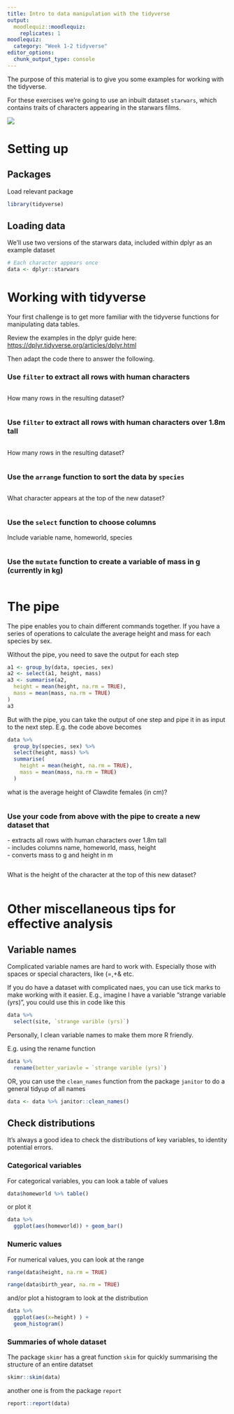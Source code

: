 ```yaml
---
title: Intro to data manipulation with the tidyverse
output: 
  moodlequiz::moodlequiz:
    replicates: 1
moodlequiz:
  category: "Week 1-2 tidyverse"
editor_options: 
  chunk_output_type: console
---
```


The purpose of this material is to give you some examples for working with the tidyverse.

For these exercises we're going to use an inbuilt dataset `starwars`, which contains traits of characters appearing in the starwars films.

![](https://upload.wikimedia.org/wikipedia/commons/thumb/c/ce/Star_wars2.svg/450px-Star_wars2.svg.png)

# Setting up

## Packages

Load relevant package

```r
library(tidyverse)
```

## Loading data

We'll use two versions of the starwars data, included within dplyr as an example dataset

```r
# Each character appears once
data <- dplyr::starwars

```

# Working with tidyverse

Your first challenge is to get more familiar with the tidyverse functions for manipulating data tables.

Review the examples in the dplyr guide here: <https://dplyr.tidyverse.org/articles/dplyr.html>

Then adapt the code there to answer the following.

### Use `filter` to extract all rows with human characters

```r

```

How many rows in the resulting dataset?

```r

```

### Use `filter` to extract all rows with human characters over 1.8m tall

```r

```

How many rows in the resulting dataset?

```r

```

### Use the `arrange` function to sort the data by `species`

```r

```

What character appears at the top of the new dataset?

```r

```

### Use the `select` function to choose columns

Include variable name, homeworld, species

```r


```

### Use the `mutate` function to create a variable of mass in g (currently in kg)

```r

```

# The pipe

The pipe enables you to chain different commands together. If you have a series of operations to calculate the average height and mass for each species by sex.

Without the pipe, you need to save the output for each step

```r
a1 <- group_by(data, species, sex)
a2 <- select(a1, height, mass)
a3 <- summarise(a2,
  height = mean(height, na.rm = TRUE),
  mass = mean(mass, na.rm = TRUE)
)
a3
```

But with the pipe, you can take the output of one step and pipe it in as input to the next step. E.g. the code above becomes

```r
data %>%
  group_by(species, sex) %>%
  select(height, mass) %>%
  summarise(
    height = mean(height, na.rm = TRUE),
    mass = mean(mass, na.rm = TRUE)
  )
```

what is the average height of Clawdite females (in cm)?

```r

```

### Use your code from above with the pipe to create a new dataset that

\- extracts all rows with human characters over 1.8m tall\
- includes columns name, homeworld, mass, height\
- converts mass to g and height in m

```r

```

What is the height of the character at the top of this new dataset?

```r

```

# Other miscellaneous tips for effective analysis

## Variable names

Complicated variable names are hard to work with. Especially those with spaces or special characters, like (=,+& etc.

If you do have a dataset with complicated naes, you can use tick marks to make working with it easier. E.g., imagine I have a variable "strange variable (yrs)", you could use this in code like this

```r
data %>%
  select(site, `strange varible (yrs)`)

```

Personally, I clean variable names to make them more R friendly.

E.g. using the rename function

```r
data %>%
  rename(better_variavle = `strange varible (yrs)`)

```

OR, you can use the `clean_names` function from the package `janitor` to do a general tidyup of all names

```r
data <- data %>% janitor::clean_names()
```

## Check distributions

It's always a good idea to check the distributions of key variables, to identity potential errors.

### Categorical variables

For categorical variables, you can look a table of values

```r

data$homeworld %>% table()

```

or plot it

```r
data %>% 
  ggplot(aes(homeworld)) + geom_bar()
```

### Numeric values

For numerical values, you can look at the range

```r
range(data$height, na.rm = TRUE)

range(data$birth_year, na.rm = TRUE)
```

and/or plot a histogram to look at the distribution

```r
data %>% 
  ggplot(aes(x=height) ) + 
  geom_histogram()

```

### Summaries of whole dataset

The package `skimr` has a great function `skim` for quickly summarising the structure of an entire datatset

```r
skimr::skim(data)
```

another one is from the package `report`

```r
report::report(data)
```
